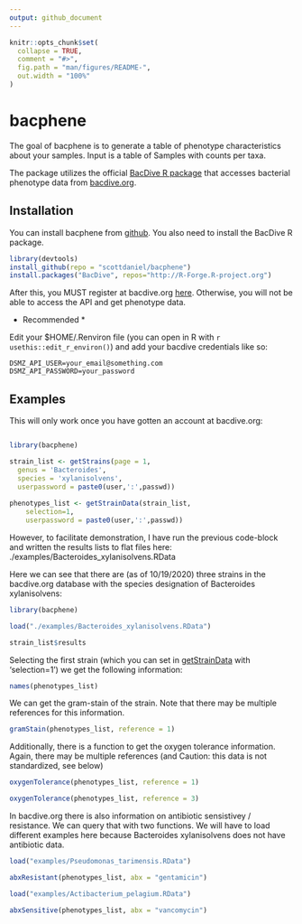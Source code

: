 ```yaml
---
output: github_document
---
```


<!-- README.md is generated from README.Rmd. Please edit that file -->

```r
knitr::opts_chunk$set(
  collapse = TRUE,
  comment = "#>",
  fig.path = "man/figures/README-",
  out.width = "100%"
)
```

# bacphene

<!-- badges: start -->
<!-- badges: end -->

The goal of bacphene is to generate a table of phenotype characteristics about your samples. Input is a table of Samples with counts per taxa. 

The package utilizes the official [BacDive R package](https://r-forge.r-project.org/R/?group_id=1573) that accesses
bacterial phenotype data from [bacdive.org](https://bacdive.dsmz.de/).

## Installation

You can install bacphene from [github](https://github.com/scottdaniel/bacphene). You also need to install the BacDive R package.

``` r
library(devtools)
install_github(repo = "scottdaniel/bacphene")
install.packages("BacDive", repos="http://R-Forge.R-project.org")
```

After this, you MUST register at bacdive.org [here](https://api.bacdive.dsmz.de/login). Otherwise, you will not be able to access the API and get phenotype data.

* Recommended *

Edit your $HOME/.Renviron file (you can open in R with `r usethis::edit_r_environ()`) and add your bacdive credentials like so:
```
DSMZ_API_USER=your_email@something.com
DSMZ_API_PASSWORD=your_password
```

## Examples

This will only work once you have gotten an account at bacdive.org:

``` r

library(bacphene)

strain_list <- getStrains(page = 1, 
  genus = 'Bacteroides', 
  species = 'xylanisolvens', 
  userpassword = paste0(user,':',passwd))
  
phenotypes_list <- getStrainData(strain_list,
    selection=1,
    userpassword = paste0(user,':',passwd))

```

However, to facilitate demonstration, I have run the previous code-block and written the results lists to flat files here:
./examples/Bacteroides_xylanisolvens.RData

Here we can see that there are (as of 10/19/2020) three strains in the bacdive.org database with the species designation of Bacteroides xylanisolvens:


```r

library(bacphene)

load("./examples/Bacteroides_xylanisolvens.RData")

strain_list$results

```

Selecting the first strain (which you can set in [getStrainData](https://github.com/scottdaniel/bacphene/blob/master/R/bacPhene.R) with 'selection=1') we get the following information:

```r

names(phenotypes_list)

```

We can get the gram-stain of the strain. Note that there may be multiple references for this information.

```r

gramStain(phenotypes_list, reference = 1)

```

Additionally, there is a function to get the oxygen tolerance information. Again, there may be multiple references (and Caution: this data is not standardized, see below)

```r

oxygenTolerance(phenotypes_list, reference = 1)

oxygenTolerance(phenotypes_list, reference = 3)

```

In bacdive.org there is also information on antibiotic sensistivey / resistance. We can query that with two functions. We will have to load different examples here because Bacteroides xylanisolvens does not have antibiotic data.

```r

load("examples/Pseudomonas_tarimensis.RData")

abxResistant(phenotypes_list, abx = "gentamicin")

```

```r

load("examples/Actibacterium_pelagium.RData")

abxSensitive(phenotypes_list, abx = "vancomycin")

```

